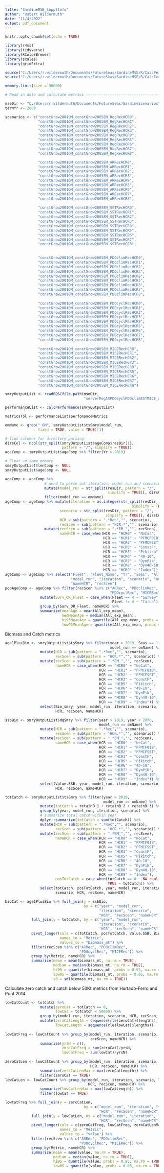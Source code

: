 ```yaml
---
title: "SardineMSE_SupplInfo"
author: "Robert Wildermuth"
date: "11/4/2022"
output: pdf_document
---
```


```r
knitr::opts_chunk$set(echo = TRUE)
```

```r
library(r4ss)
library(tidyverse)
library(RColorBrewer)
library(scales)
library(gridExtra)

source("C:/Users/r.wildermuth/Documents/FutureSeas/SardineMSE/R/CalcPerformance.R")
source("C:/Users/r.wildermuth/Documents/FutureSeas/SardineMSE/R/CalcTermTS.R")

memory.limit(size = 30000)

# Read in data and calculate metrics --------------------------------------

mseDir <- "C:/Users/r.wildermuth/Documents/FutureSeas/SardineScenarios"
termYr <- 2068

scenarios <- c("constGrow2001OM_constGrow2005EM_RegRecHCR0",
               "constGrow2001OM_constGrow2005EM_RegRecHCR1",
               "constGrow2001OM_constGrow2005EM_RegRecHCR2",
               "constGrow2001OM_constGrow2005EM_RegRecHCR3",
               "constGrow2001OM_constGrow2005EM_RegRecHCR9",
               "constGrow2001OM_constGrow2005EM_RegRecHCR5",
               "constGrow2001OM_constGrow2005EM_RegRecHCR6",
               "constGrow2001OM_constGrow2005EM_RegRecHCR7",
               "constGrow2001OM_constGrow2005EM_RegRecHCR8",

               "constGrow2001OM_constGrow2005EM_ARRecHCR0",
               "constGrow2001OM_constGrow2005EM_ARRecHCR1",
               "constGrow2001OM_constGrow2005EM_ARRecHCR2",
               "constGrow2001OM_constGrow2005EM_ARRecHCR3",
               "constGrow2001OM_constGrow2005EM_ARRecHCR9",
               "constGrow2001OM_constGrow2005EM_ARRecHCR5",
               "constGrow2001OM_constGrow2005EM_ARRecHCR6",
               "constGrow2001OM_constGrow2005EM_ARRecHCR7",
               "constGrow2001OM_constGrow2005EM_ARRecHCR8",
               
               "constGrow2001OM_constGrow2005EM_SSTRecHCR0",
               "constGrow2001OM_constGrow2005EM_SSTRecHCR1",
               "constGrow2001OM_constGrow2005EM_SSTRecHCR2",
               "constGrow2001OM_constGrow2005EM_SSTRecHCR3",
               "constGrow2001OM_constGrow2005EM_SSTRecHCR9",
               "constGrow2001OM_constGrow2005EM_SSTRecHCR5",
               "constGrow2001OM_constGrow2005EM_SSTRecHCR6",
               "constGrow2001OM_constGrow2005EM_SSTRecHCR7",
               "constGrow2001OM_constGrow2005EM_SSTRecHCR8",
               
               
               "constGrow2001OM_constGrow2005EM_PDOclimRecHCR0",
               "constGrow2001OM_constGrow2005EM_PDOclimRecHCR1",
               "constGrow2001OM_constGrow2005EM_PDOclimRecHCR2",
               "constGrow2001OM_constGrow2005EM_PDOclimRecHCR3",
               "constGrow2001OM_constGrow2005EM_PDOclimRecHCR9",
               "constGrow2001OM_constGrow2005EM_PDOclimRecHCR5",
               "constGrow2001OM_constGrow2005EM_PDOclimRecHCR6",
               "constGrow2001OM_constGrow2005EM_PDOclimRecHCR7",
               "constGrow2001OM_constGrow2005EM_PDOclimRecHCR8",
               
               "constGrow2001OM_constGrow2005EM_PDOcyclRecHCR0",
               "constGrow2001OM_constGrow2005EM_PDOcyclRecHCR1",
               "constGrow2001OM_constGrow2005EM_PDOcyclRecHCR2",
               "constGrow2001OM_constGrow2005EM_PDOcyclRecHCR3",
               "constGrow2001OM_constGrow2005EM_PDOcyclRecHCR9",
               "constGrow2001OM_constGrow2005EM_PDOcyclRecHCR5",
               "constGrow2001OM_constGrow2005EM_PDOcyclRecHCR6",
               "constGrow2001OM_constGrow2005EM_PDOcyclRecHCR7",
               "constGrow2001OM_constGrow2005EM_PDOcyclRecHCR8",
               
               "constGrow2001OM_constGrow2005EM_MICERecHCR0",
               "constGrow2001OM_constGrow2005EM_MICERecHCR1",
               "constGrow2001OM_constGrow2005EM_MICERecHCR2",
               "constGrow2001OM_constGrow2005EM_MICERecHCR3",
               "constGrow2001OM_constGrow2005EM_MICERecHCR9",
               "constGrow2001OM_constGrow2005EM_MICERecHCR5",
               "constGrow2001OM_constGrow2005EM_MICERecHCR6",
               "constGrow2001OM_constGrow2005EM_MICERecHCR7",
               "constGrow2001OM_constGrow2005EM_MICERecHCR8")

smryOutputList <- readRDS(file.path(mseDir, 
                                    "serverRegARPDOcyclPDOclimSSTMICE_allHCRs_results.RDS"))

performanceList <- CalcPerformance(smryOutputList)

metricsTbl <- performanceList$perfomanceMetrics

omName <- grep("_OM", smryOutputList$tsSmry$model_run,
               fixed = TRUE, value = TRUE)[1]

# find columns for directory parsing
dirsCol <- ncol(str_split(smryOutputList$ageComp$resDir[1], 
                          pattern = "/", simplify = TRUE))
ageComp <- smryOutputList$ageComp %>% filter(Yr > 2019) 

# Clear up some memory
smryOutputList$lenComp <- NULL
smryOutputList$ageComp <- NULL

ageComp <- ageComp %>%
                  # need to parse out iteration, model run and scenario
                  mutate(model_run = str_split(resDir, pattern = "/", 
                                               simplify = TRUE)[, dirsCol]) %>%
                  filter(model_run == omName)
ageComp <- ageComp %>% mutate(iteration = as.integer(str_split(resDir, pattern = "/", 
                                                          simplify = TRUE)[, dirsCol-1]), 
                         scenario = str_split(resDir, pattern = "/", 
                                              simplify = TRUE)[, dirsCol-2],
                         HCR = sub(pattern = ".*Rec","", scenario),
                         recScen = sub(pattern = "HCR.*","", scenario)) %>%
                  mutate(recScen = sub(pattern = ".*EM_","", recScen),
                         nameHCR = case_when(HCR == "HCR0" ~ "NoCat",
                                             HCR == "HCR1" ~ "PFMCF018",
                                             HCR == "HCR2" ~ "PFMCFSST",
                                             HCR == "HCR3" ~ "ConstF",
                                             HCR == "HCR5" ~ "Pikitch",
                                             HCR == "HCR6" ~ "40-10",
                                             HCR == "HCR7" ~ "DynPik",
                                             HCR == "HCR8" ~ "Dyn40-10",
                                             HCR == "HCR9" ~ "Index"))
ageComp <- ageComp %>% select("Fleet", "Fleet_Name", "Yr", "Seas", "All_exp_mean",
                              "model_run", "iteration", "scenario", "HCR", 
                              "nameHCR", "recScen")
popAgeComp <- ageComp %>% filter(recScen %in% c("ARRec", "PDOclimRec",
                                                "PDOcyclRec", "MICERec")) %>%
                mutate(Surv_OR_Fleet = case_when(Fleet == 4 ~ "Survey",
                                                 Fleet != 4 ~ "Catch")) %>%
                group_by(Surv_OR_Fleet, nameHCR) %>%
                summarize(meanAge = mean(All_exp_mean),
                          medMeanAge = median(All_exp_mean),
                          hi95MeanAge = quantile(All_exp_mean, probs = 0.95),
                          low05MeanAge = quantile(All_exp_mean, probs = 0.05))


```

Biomass and Catch metrics

```r
age1PlusBio <- smryOutputList$tsSmry %>% filter(year > 2019, Seas == 1,
                                                model_run == omName) %>% 
                mutate(HCR = sub(pattern = ".*Rec","", scenario),
                       recScen = sub(pattern = "HCR.*","", scenario)) %>%
                mutate(recScen = sub(pattern = ".*EM_","", recScen),
                       nameHCR = case_when(HCR == "HCR0" ~ "NoCat",
                                           HCR == "HCR1" ~ "PFMCF018",
                                           HCR == "HCR2" ~ "PFMCFSST",
                                           HCR == "HCR3" ~ "ConstF",
                                           HCR == "HCR5" ~ "Pikitch",
                                           HCR == "HCR6" ~ "40-10",
                                           HCR == "HCR7" ~ "DynPik",
                                           HCR == "HCR8" ~ "Dyn40-10",
                                           HCR == "HCR9" ~ "Index")) %>%
                select(Bio_smry, year, model_run, iteration, scenario, 
                       HCR, recScen, nameHCR)

ssbBio <- smryOutputList$dqSmry %>% filter(year > 2019, year < 2070,
                                           model_run == omName) %>% 
                mutate(HCR = sub(pattern = ".*Rec","", scenario),
                       recScen = sub(pattern = "HCR.*","", scenario)) %>%
                mutate(recScen = sub(pattern = ".*EM_","", recScen),
                       nameHCR = case_when(HCR == "HCR0" ~ "NoCat",
                                           HCR == "HCR1" ~ "PFMCF018",
                                           HCR == "HCR2" ~ "PFMCFSST",
                                           HCR == "HCR3" ~ "ConstF",
                                           HCR == "HCR5" ~ "Pikitch",
                                           HCR == "HCR6" ~ "40-10",
                                           HCR == "HCR7" ~ "DynPik",
                                           HCR == "HCR8" ~ "Dyn40-10",
                                           HCR == "HCR9" ~ "Index")) %>%
                select(Value.SSB, year, model_run, iteration, scenario, 
                       HCR, recScen, nameHCR)

totCatch <- smryOutputList$tsSmry %>% filter(year > 2019, 
                                             model_run == omName) %>% 
                mutate(totCatch = retainB_1 + retainB_2 + retainB_3) %>%
                group_by(year, model_run, iteration, scenario) %>%
                # summarize total catch within year
                dplyr::summarize(totCatch = sum(totCatch)) %>%
                mutate(HCR = sub(pattern = ".*Rec","", scenario),
                       recScen = sub(pattern = "HCR.*","", scenario)) %>%
                mutate(recScen = sub(pattern = ".*EM_","", recScen),
                       nameHCR = case_when(HCR == "HCR0" ~ "NoCat",
                                           HCR == "HCR1" ~ "PFMCF018",
                                           HCR == "HCR2" ~ "PFMCFSST",
                                           HCR == "HCR3" ~ "ConstF",
                                           HCR == "HCR5" ~ "Pikitch",
                                           HCR == "HCR6" ~ "40-10",
                                           HCR == "HCR7" ~ "DynPik",
                                           HCR == "HCR8" ~ "Dyn40-10",
                                           HCR == "HCR9" ~ "Index"),
                       posTotCatch = case_when(totCatch == 0 ~ NA_real_, # to summarize non-zero catch stats
                                               TRUE ~ totCatch)) %>%
                select(totCatch, posTotCatch, year, model_run, iteration,  
                       scenario, HCR, recScen, nameHCR)

bioCat <- age1PlusBio %>% full_join(y = ssbBio, 
                                    by = c("year", "model_run", 
                                           "iteration", "scenario", 
                                           "HCR", "recScen", "nameHCR")) %>% 
            full_join(y = totCatch, by = c("year", "model_run", 
                                           "iteration", "scenario", 
                                           "HCR", "recScen", "nameHCR")) %>%
            pivot_longer(cols = c(totCatch, posTotCatch, Value.SSB, Bio_smry),
                         names_to = "Metric",
                         values_to = "biomass_mt") %>%
            filter(recScen %in% c("ARRec", "PDOclimRec",
                                  "PDOcyclRec", "MICERec")) %>%
            group_by(Metric, nameHCR) %>%
            summarize(mean = mean(biomass_mt, na.rm = TRUE),
                      median = median(biomass_mt, na.rm = TRUE),
                      hi95 = quantile(biomass_mt, probs = 0.95, na.rm = TRUE),
                      low05 = quantile(biomass_mt, probs = 0.05, na.rm = TRUE),
                      sd = sd(biomass_mt, na.rm = TRUE))

```

Calculate zero catch and catch below 50Kt metrics from Hurtado-Ferro and Punt 2014
```r

lowCatCount <- totCatch %>%
                mutate(zeroCat = totCatch == 0,
                       lowCat = totCatch < 50000) %>%
                group_by(model_run, iteration, scenario, HCR, recScen, nameHCR) %>%
                mutate(zeroCatLength = sequence(rle(zeroCat)$lengths),
                       lowCatLength = sequence(rle(lowCat)$lengths))
  
lowCatFreq <- lowCatCount %>% group_by(model_run, iteration, scenario, HCR, 
                                       recScen, nameHCR) %>%
                summarize(yrsN = n(),
                          zeroCatFreq = sum(zeroCat)/yrsN,
                          lowCatFreq = sum(lowCat)/yrsN)
  
zeroCatLen <- lowCatCount %>% group_by(model_run, iteration, scenario, zeroCat, 
                                       HCR, recScen, nameHCR) %>%
                summarize(zeroCatLenMax = max(zeroCatLength)) %>%
                filter(zeroCat == TRUE)
lowCatLen <- lowCatCount %>% group_by(model_run, iteration, scenario, lowCat, 
                                      HCR, recScen, nameHCR) %>%
                summarize(lowCatLenMax = max(lowCatLength)) %>%
                filter(lowCat == TRUE)

lowCatFreq %>% full_join(y = zeroCatLen, 
                                    by = c("model_run", "iteration", "scenario", 
                                           "HCR", "recScen", "nameHCR")) %>% 
            full_join(y = lowCatLen, by = c("model_run", "iteration", "scenario", 
                                           "HCR", "recScen", "nameHCR")) %>%
            pivot_longer(cols = c(zeroCatFreq, lowCatFreq, zeroCatLenMax, lowCatLenMax),
                         names_to = "Metric",
                         values_to = "value") %>%
            filter(recScen %in% c("ARRec", "PDOclimRec",
                                  "PDOcyclRec", "MICERec")) %>%
            group_by(Metric, nameHCR) %>%
            summarize(mean = mean(value, na.rm = TRUE),
                      median = median(value, na.rm = TRUE),
                      hi95 = quantile(value, probs = 0.95, na.rm = TRUE),
                      low05 = quantile(value, probs = 0.05, na.rm = TRUE))
```